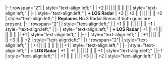 {{Ship/EquipmentBonuses|Kai}}
|-
! rowspan="2"| {{RedGunMedium}}{{EquipmentLink|20.3cm (No.2) Twin Gun Mount}}
| style="text-align:left;" |
| +2 || || || || || || 
| style="text-align:left;" |
|-
| style="text-align:left;" | '''+ LOS Radar'''
| +3 || +2 ||  || || || || +2
| style="text-align:left;" | '''Replaces''' No.3 Radar Bonus if both guns are present.
|-
! rowspan="2"| {{RedGunMedium}}{{EquipmentLink|20.3cm (No.3) Twin Gun Mount}}
| style="text-align:left;" | 
| +1 || || || || || || +1
| style="text-align:left;" | 
|-
| style="text-align:left;" | '''+ LOS Radar'''
| +1 || +1 || || || || || +1
| style="text-align:left;" | 
|-
! {{Skilled Lookout}} {{EquipmentLink|Skilled Lookouts}}
| style="text-align:left;" | 
| +1 || || || || +3 || || +2
| style="text-align:left;" | 
|}
{{Ship/EquipmentBonuses|class=<includeonly>mw-collapsed</includeonly>}}
! rowspan="2"| {{RedGunMedium}}{{EquipmentLink|20.3cm (No.3) Twin Gun Mount}}
| style="text-align:left;" | 
| +1 || || || || || || +1
| style="text-align:left;" | 
|-
| style="text-align:left;" | '''+ LOS Radar'''
| +1 || +1 || || || || || +1
| style="text-align:left;" | 
|-
! {{Skilled Lookout}} {{EquipmentLink|Skilled Lookouts}}
| style="text-align:left;" | 
| +1 || || || || +3 || || +2
| style="text-align:left;" | 
|}